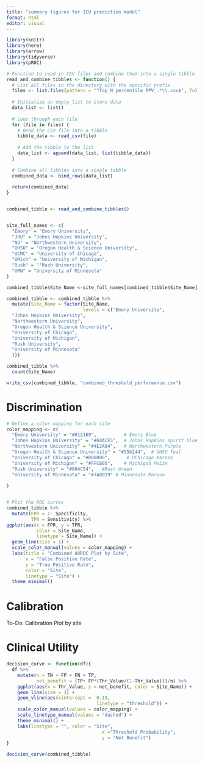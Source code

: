```yaml
---
title: "summary figures for ICU prediction model"
format: html
editor: visual
---
```


```r
library(knitr)
library(here)
library(arrow)
library(tidyverse)
library(pROC)
```

```r
# Function to read in CSV files and combine them into a single tibble
read_and_combine_tibbles <- function() {
  # List all files in the directory with the specific prefix
  files <- list.files(pattern = "^Top_N_percentile_PPV_.*\\.csv$", full.names = TRUE)
  
  # Initialize an empty list to store data
  data_list <- list()
  
  # Loop through each file
  for (file in files) {
    # Read the CSV file into a tibble
    tibble_data <- read_csv(file)
    
    # Add the tibble to the list
    data_list <- append(data_list, list(tibble_data))
  }
  
  # Combine all tibbles into a single tibble
  combined_data <- bind_rows(data_list)
  
  return(combined_data)
}


combined_tibble <- read_and_combine_tibbles()


site_full_names <- c(
  "Emory" = "Emory University",
  "JHU" = "Johns Hopkins University",
  "NU" = "Northwestern University",
  "OHSU" = "Oregon Health & Science University",
  "UCMC" = "University of Chicago",
  "UMich" = "University of Michigan",
  "Rush" = "'Rush University",
  "UMN" = "University of Minnesota"
)

combined_tibble$Site_Name <-site_full_names[combined_tibble$Site_Name]

combined_tibble <- combined_tibble %>%
  mutate(Site_Name = factor(Site_Name, 
                            levels = c("Emory University",
  "Johns Hopkins University",
  "Northwestern University",
  "Oregon Health & Science University",
  "University of Chicago",
  "University of Michigan",
  "Rush University",
  "University of Minnesota"
  )))

combined_tibble %>%
  count(Site_Name)
```
```r
write_csv(combined_tibble, "combined_threshold_performance.csv")
```

# Discrimination

```r

# Define a color mapping for each site
color_mapping <- c(
  "Emory University" = "#012169",          # Emory Blue
  "Johns Hopkins University" = "#68ACE5",  # Johns Hopkins spirit blue
  "Northwestern University" = "#4E2A84",   # Northwestern Purple
  "Oregon Health & Science University" = "#55b244",  # OHSU Teal
  "University of Chicago" = "#800000",      # UChicago Maroon
  "University of Michigan" = "#FFCB05",    # Michigan Maize
  "Rush University" = "#004C54",   #Rush Green
  "University of Minnesota" = "#7A0019" # Minnesota Maroon
  
)


# Plot the ROC curves
combined_tibble %>%
  mutate(FPR = 1- Specificity,
         TPR = Sensitivity) %>%
ggplot(aes(x = FPR, y = TPR, 
           color = Site_Name, 
           linetype = Site_Name)) +
  geom_line(size = 1) +
  scale_color_manual(values = color_mapping) +
  labs(title = "Combined AUROC Plot by Site",
       x = "False Positive Rate",
       y = "True Positive Rate",
       color = "Site",
       linetype = "Site") +
  theme_minimal()
```

# Calibration

To-Do: Calibration Plot by site

# Clinical Utility

```r
decision_curve <- function(df){
  df %>%
    mutate(n = TN + FP + FN + TP,
           net_benefit = (TP+ FP*(Thr_Value/(1-Thr_Value)))/n) %>%
    ggplot(aes(x = Thr_Value, y = net_benefit, color = Site_Name)) +
    geom_line(size = 1) + 
    geom_vline(aes(xintercept =  0.19, 
                                 linetype = "threshold")) +
    scale_color_manual(values = color_mapping) + 
    scale_linetype_manual(values = "dashed") +
    theme_minimal() + 
    labs(linetype = "", color = "Site",
                                   x ="Threshold Probability",
                                   y = "Net Benefit")
}

decision_curve(combined_tibble)
```
